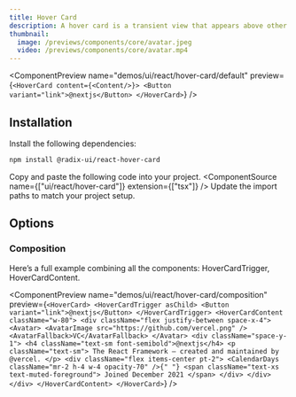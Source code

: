```yaml
---
title: Hover Card
description: A hover card is a transient view that appears above other content on the screen when a user hovers over a control.
thumbnail:
  image: /previews/components/core/avatar.jpeg
  video: /previews/components/core/avatar.mp4
---
```


<ComponentPreview
  name="demos/ui/react/hover-card/default"
  preview={`<HoverCard content={<Content/>}>
    <Button variant="link">@nextjs</Button>
</HoverCard>`}
/>

## Installation

<Steps>
<Step>Install the following dependencies:</Step>

```bash
npm install @radix-ui/react-hover-card
```
  <Step>Copy and paste the following code into your project.</Step>
  <ComponentSource name={["ui/react/hover-card"]} extension={["tsx"]} />
  <Step>Update the import paths to match your project setup.</Step>
</Steps>

## Options

### Composition

Here’s a full example combining all the components: HoverCardTrigger, HoverCardContent.

<ComponentPreview name="demos/ui/react/hover-card/composition" 
preview={`<HoverCard>
  <HoverCardTrigger asChild>
    <Button variant="link">@nextjs</Button>
  </HoverCardTrigger>
  <HoverCardContent className="w-80">
    <div className="flex justify-between space-x-4">
      <Avatar>
        <AvatarImage src="https://github.com/vercel.png" />
        <AvatarFallback>VC</AvatarFallback>
      </Avatar>
      <div className="space-y-1">
        <h4 className="text-sm font-semibold">@nextjs</h4>
        <p className="text-sm">
          The React Framework – created and maintained by @vercel.
        </p>
        <div className="flex items-center pt-2">
          <CalendarDays className="mr-2 h-4 w-4 opacity-70" />{" "}
          <span className="text-xs text-muted-foreground">
            Joined December 2021
          </span>
        </div>
      </div>
    </div>
  </HoverCardContent>
</HoverCard>`} 
/>
